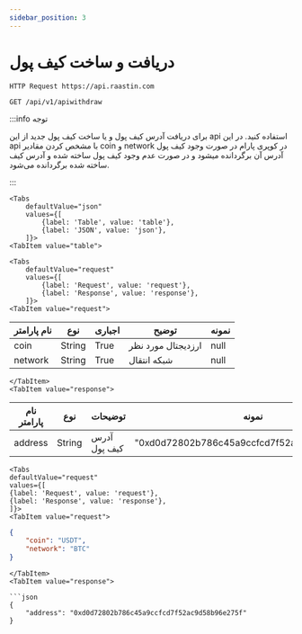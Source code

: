 ```yaml
---
sidebar_position: 3
---
```



# دریافت و ساخت کیف پول





<div style={{direction: 'ltr'}}>

    HTTP Request https://api.raastin.com

</div>

<div style={{textAlign: 'left'}}>

    GET /api/v1/apiwithdraw

</div>

:::info توجه

برای دریافت آدرس کیف پول و یا ساخت کیف پول جدید از این api استفاده کنید. در این api با مشخص کردن مقادیر coin و network در کوپری پارام در صورت وجود کیف پول آدرس آن برگردانده میشود و در صورت عدم وجود کیف پول ساخته شده و آدرس کیف ساخته شده برگردانده می‌شود.


:::

```mdx-code-block
<Tabs
    defaultValue="json"
    values={[
        {label: 'Table', value: 'table'},
        {label: 'JSON', value: 'json'},
    ]}>
<TabItem value="table">
```


```mdx-code-block
<Tabs
    defaultValue="request"
    values={[
        {label: 'Request', value: 'request'},
        {label: 'Response', value: 'response'},
    ]}>
<TabItem value="request">
```


| نام پارامتر | نوع    | اجباری | توضیح              | نمونه |
|-------------|--------|--------|--------------------|-------|
| coin        | String | True   | ارزدیجتال مورد نظر | null  |
| network     | String | True   | شبکه انتقال        | null  |


```mdx-code-block
</TabItem>
<TabItem value="response">
```
| نام پارامتر | نوع    | توضیحات      | نمونه                                        |
|-------------|--------|--------------|----------------------------------------------|
| address     | String | آدرس کیف پول | "0xd0d72802b786c45a9ccfcd7f52ac9d58b96e275f" |


</TabItem>

</Tabs>

</TabItem>

<TabItem value="json">


```mdx-code-block
<Tabs
defaultValue="request"
values={[
{label: 'Request', value: 'request'},
{label: 'Response', value: 'response'},
]}>
<TabItem value="request">
```

```json
{
    "coin": "USDT",
    "network": "BTC"
}
```

```mdx-code-block
</TabItem>
<TabItem value="response">

```json
{
    "address": "0xd0d72802b786c45a9ccfcd7f52ac9d58b96e275f"
}
```

</TabItem>

</Tabs>

</TabItem>
</Tabs>
